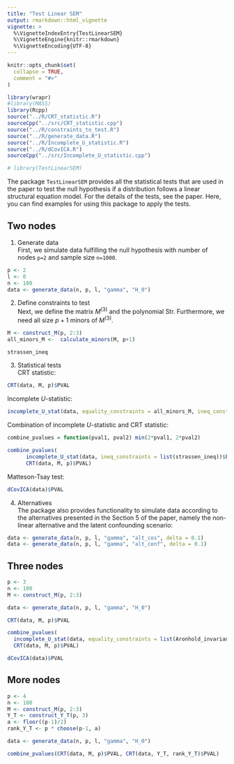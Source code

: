 ```yaml
---
title: "Test Linear SEM"
output: rmarkdown::html_vignette
vignette: >
  %\VignetteIndexEntry{TestLinearSEM}
  %\VignetteEngine{knitr::rmarkdown}
  %\VignetteEncoding{UTF-8}
---
```


```r
knitr::opts_chunk$set(
  collapse = TRUE,
  comment = "#>"
)
```

```r
library(wrapr)
#library(MASS)
library(Rcpp)
source("../R/CRT_statistic.R")
sourceCpp("../src/CRT_statistic.cpp")
source("../R/constraints_to_test.R")
source("../R/generate_data.R")
source("../R/Incomplete_U_statistic.R")
source("../R/dCovICA.R")
sourceCpp("../src/Incomplete_U_statistic.cpp")

# library(TestLinearSEM)
```

The package `TestLinearSEM` provides all the statistical tests that are used in the paper to test the null hypothesis if a distribution follows a linear structural equation model. For the details of the tests, see the paper. Here, you can find examples for using this package to apply the tests.

## Two nodes

1.  Generate data\
    First, we simulate data fulfilling the null hypothesis with number of nodes `p=2` and sample size `n=1000`.

```r
p <- 2 
l <- 0
n <- 100
data <- generate_data(n, p, l, "gamma", "H_0")
```

2.  Define constraints to test\
    Next, we define the matrix $M^{(3)}$ and the polynomial $\text{Str}$. Furthermore, we need all size $p+1$ minors of $M^{(3)}$.

```r
M <- construct_M(p, 2:3)
all_minors_M <-  calculate_minors(M, p+1) 
```

```r
strassen_ineq
```

3.  Statistical tests\
    CRT statistic:

```r
CRT(data, M, p)$PVAL
```

Incomplete $U$-statistic:

```r
incomplete_U_stat(data, equality_constraints = all_minors_M, ineq_constraints = list(strassen_ineq))$PVAL
```

Combination of incomplete $U$-statistic and CRT statistic:

```r
combine_pvalues = function(pval1, pval2) min(2*pval1, 2*pval2)

combine_pvalues(
      incomplete_U_stat(data, ineq_constraints = list(strassen_ineq))$PVAL,
      CRT(data, M, p)$PVAL)
```

Matteson-Tsay test:

```r
dCovICA(data)$PVAL
```

4.  Alternatives\
    The package also provides functionality to simulate data according to the alternatives presented in the Section 5 of the paper, namely the non-linear alternative and the latent confounding scenario:

```r
data <- generate_data(n, p, l, "gamma", "alt_cos", delta = 0.1)
data <- generate_data(n, p, l, "gamma", "alt_conf", delta = 0.1)
```

## Three nodes

```r
p <- 3
n <- 100
M <- construct_M(p, 2:3)

data <- generate_data(n, p, l, "gamma", "H_0")

CRT(data, M, p)$PVAL
```

```r
combine_pvalues(
  incomplete_U_stat(data, equality_constraints = list(Aronhold_invariant))$PVAL,
  CRT(data, M, p)$PVAL)
```

```r
dCovICA(data)$PVAL
```

## More nodes

```r
p <- 4
n <- 100
M <- construct_M(p, 2:3)
Y_T <- construct_Y_T(p, 3)
a <- floor((p-1)/2)
rank_Y_T <- p * choose(p-1, a)

data <- generate_data(n, p, l, "gamma", "H_0")

combine_pvalues(CRT(data, M, p)$PVAL, CRT(data, Y_T, rank_Y_T)$PVAL)
```
